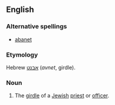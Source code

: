 ==English==
===Alternative spellings===
*[[abanet]]

===Etymology===
Hebrew [[אבנט]] (''avnet'', girdle).

===Noun===
{{en-noun}}

# The [[girdle]] of a [[Jewish]] [[priest]] or [[officer]].